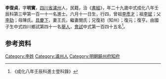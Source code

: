{{Otheruses|other=名为李明实的其他人物|李明实}}
{{明清人物信息框
| 姓名 = 李復貞
| 原名 =
| 圖片名稱= 
| 圖片大小 =
| 圖片說明 = 
| 最高職務 =
| 國家 = 大明 
| 爵位 =
| 籍貫 = [[四川省|四川省]][[瀘州|瀘州]]
| 族裔 = 
| 旗籍 = 
| 字號 = 
| 諡號 =
| 出生日期 = 六月十一日
| 出生地點 =
| 逝世日期 = 
| 逝世地點 =
| 墓葬 =
| 配偶 = 王氏閔氏
| 親屬 = 曾祖[[李彥才|李彥才]]，祖[[李斌|李斌]]，父[[李劾|李劾]]，母陳氏
| 出身 =
* 成化八年壬辰科進士
| 經歷 =
| 著作 =  
*
*
*
}}
'''李復貞'''{{BD|1444年||1503年||}}，字'''明實'''，[[四川省|四川省]][[瀘州|瀘州]]人，民籍，治《[[書經|書經]]》，年二十九歲中式成化八年壬辰科第三甲第一百一十一名進士。六月十一日生，行四，曾祖[[李彥才|李彥才]]；祖[[李斌|李斌]]；父[[李劾|李劾]]；母陳氏。[[具慶下|具慶下]]，妻王氏，繼妻閔氏；兄復初（知州）；復元；復亨。由國子生中式四川鄉試第四十一名[[舉人|舉人]]，[[會試|會試]]中式第一百四十五名<ref>《成化八年壬辰科進士登科錄》</ref>。

== 参考资料 ==
{{reflist}}

{{start box}}
{{s-off}}
{{s-before|[[任文遂|任文遂]]}}
{{s-title|明朝饒州府知府|成化年間－弘治年間}}
{{s-after|[[侯溪|侯溪]]}}
{{end box}}

{{成化八年壬辰科殿试金榜}}

{{Authority control}}

{{DEFAULTSORT:}}
[[Category:李姓|Category:李姓]]
[[Category:瀘州人|Category:瀘州人]]
[[Category:明朝饒州府知府|Category:明朝饒州府知府]]


{{明朝人物小作品}}